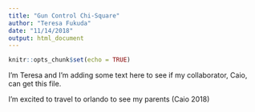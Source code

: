 ```yaml
---
title: "Gun Control Chi-Square"
author: "Teresa Fukuda"
date: "11/14/2018"
output: html_document
---
```


```r
knitr::opts_chunk$set(echo = TRUE)
```

I'm Teresa and I'm adding some text here to see if my collaborator, Caio, can get this file. 

I'm excited to travel to orlando to see my parents (Caio 2018) 